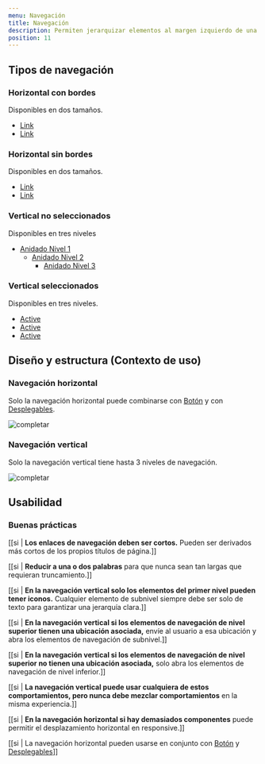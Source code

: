 ```yaml
---
menu: Navegación
title: Navegación
description: Permiten jerarquizar elementos al margen izquierdo de una página, o mostrar la sub navegación dentro de una sección de un sitio web de forma horizontal.
position: 11
---
```




## Tipos de navegación

### Horizontal con bordes

Disponibles en dos tamaños.

<nav>
  <ul class="nav content-3 nav-pills">
    <li class="nav-item">
      <a class="nav-link border-link" href="#"><span>Link</span></a>
    </li>
    <li class="nav-item">
      <a class="nav-link nav-link-sm border-link" href="#">
        <span>Link</span>
      </a>
    </li>
  </ul>
</nav>

### Horizontal sin bordes

Disponibles en dos tamaños.

<nav>
  <ul class="nav content-3 nav-pills">
    <li class="nav-item">
      <a class="nav-link" href="#"><span>Link</span></a>
    </li>
    <li class="nav-item">
      <a class="nav-link" href="#"><span>Link</span></a>
    </li>
  </ul>
</nav>

### Vertical no seleccionados

Disponibles en tres niveles

<nav class="content-2 text">
  <ul class="nav flex-column nav-pills nav-lg">
    <li class="nav-item">
      <a class="nav-link active-child" href="#">
        <span>Anidado Nivel 1</span>
      </a>
      <ul class="nav flex-column nav-pills">
        <li class="nav-item">
          <a class="nav-link active-child" href="#">
            <span>Anidado Nivel 2</span>
          </a>
          <ul class="nav flex-column nav-pills">
            <li class="nav-item">
              <a class="nav-link" href="#">
                <span>Anidado Nivel 3</span>
              </a>
            </li>
          </ul>
        </li>
      </ul>
    </li>
  </ul>
</nav>


### Vertical seleccionados

Disponibles en tres niveles.

<nav class="content-2 text">
  <ul class="nav flex-column nav-pills">
    <li class="nav-item">
      <a class="nav-link active" href="#"><span>Active</span></a>
    </li>
    <li class="nav-item">
      <a class="nav-link active" href="#"><span>Active</span></a>
    </li>
    <li class="nav-item">
      <a class="nav-link active" href="#"><span>Active</span></a>
    </li>
  </ul>
</nav>


## Diseño y estructura (Contexto de uso)

### Navegación horizontal

Solo la navegación horizontal puede combinarse con [Botón](https://gcba.github.io/Obelisco/?path=/story/componentes-bot%C3%B3n--colores) 
y con [Desplegables](https://gcba.github.io/Obelisco/?path=/story/componentes-desplegables--desplegable-con-icono).

![completar](/componentes/navegacion/navegacion-1.svg)

### Navegación vertical

Solo la navegación vertical tiene hasta 3 niveles de navegación.

![completar](/componentes/navegacion/navegacion-2.svg)


## Usabilidad

### Buenas prácticas

[[si | **Los enlaces de navegación deben ser cortos.** Pueden ser derivados más cortos de los propios títulos de página.]]

[[si | **Reducir a una o dos palabras** para que nunca sean tan largas que requieran truncamiento.]]

[[si | **En la navegación vertical solo los elementos del primer nivel pueden tener iconos.** Cualquier elemento de subnivel siempre debe ser solo de texto para garantizar una jerarquía clara.]]

[[si | **En la navegación vertical si los elementos de navegación de nivel superior tienen una ubicación asociada,** envíe al usuario a esa ubicación y abra los elementos de navegación de subnivel.]]

[[si | **En la navegación vertical si los elementos de navegación de nivel superior no tienen una ubicación asociada,** solo abra los elementos de navegación de nivel inferior.]]

[[si | **La navegación vertical puede usar cualquiera de estos comportamientos, pero nunca debe mezclar comportamientos** en la misma experiencia.]]

[[si | **En la navegación horizontal si hay demasiados componentes** puede permitir el desplazamiento horizontal en responsive.]]

[[si | La navegación horizontal pueden usarse en conjunto con [Botón](https://gcba.github.io/Obelisco/?path=/story/componentes-bot%C3%B3n--colores) y [Desplegables](https://gcba.github.io/Obelisco/?path=/story/componentes-desplegables--desplegable-con-icono)]]